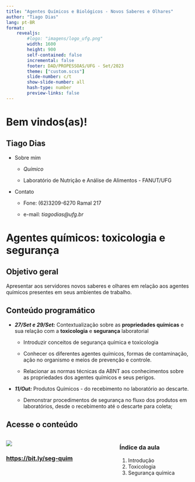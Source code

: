 ```yaml
---
title: "Agentes Químicos e Biológicos - Novos Saberes e Olhares"
author: "Tiago Dias"
lang: pt-BR
format: 
    revealjs:
        #logo: "imagens/logo_ufg.png"
        width: 1600
        height: 900
        self-contained: false
        incremental: false
        footer: DAD/PROPESSOAS/UFG - Set/2023
        theme: ["custom.scss"]
        slide-number: c/t
        show-slide-number: all
        hash-type: number
        preview-links: false
---
```


# Bem vindos(as)!

## Tiago Dias {.center .aboutmeslide}

- Sobre mim

    - _Químico_

    - Laboratório de Nutrição e Análise de Alimentos - FANUT/UFG

- Contato

    - Fone: (62)3209-6270 Ramal 217

    - e-mail: _tiagodias@ufg.br_

# Agentes químicos: toxicologia e segurança

## Objetivo geral

Apresentar aos servidores novos saberes e olhares em relação aos agentes químicos presentes em seus ambientes de trabalho.

## Conteúdo programático

- ***27/Set e 29/Set:*** Contextualização sobre as **propriedades químicas** e sua relação com a **toxicologia** e **segurança** laboratorial

    - Introduzir conceitos de segurança química e toxicologia

    - Conhecer os diferentes agentes químicos, formas de contaminação, ação no organismo e meios de prevenção e controle.

    - Relacionar as normas técnicas da ABNT aos conhecimentos sobre as propriedades dos agentes químicos e seus perigos.

- ***11/Out:*** Produtos Químicos - do recebimento no laboratório ao descarte.

    - Demonstrar procedimentos de segurança no fluxo dos produtos em laboratórios, desde o recebimento até o descarte para coleta;

## Acesse o conteúdo

::: columns
::: {.column width="60%"}
![](/imagens/bit.ly_seg-quim.png)

### [https://bit.ly/seg-quim](https://bit.ly/seg-quim)

:::

::: {.column width="40%"}

### Índice da aula
 1. Introdução
 2. Toxicologia
 3. Segurança química

:::
:::

